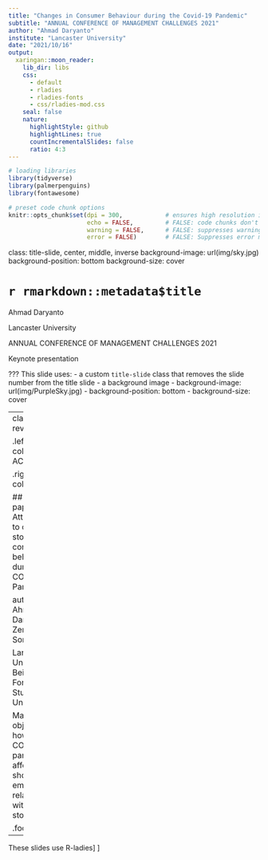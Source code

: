 ```yaml
---
title: "Changes in Consumer Behaviour during the Covid-19 Pandemic"
subtitle: "ANNUAL CONFERENCE OF MANAGEMENT CHALLENGES 2021"
author: "Ahmad Daryanto"
institute: "Lancaster University"
date: "2021/10/16"
output:
  xaringan::moon_reader:
    lib_dir: libs
    css:
      - default
      - rladies
      - rladies-fonts
      - css/rladies-mod.css
    seal: false
    nature:
      highlightStyle: github
      highlightLines: true
      countIncrementalSlides: false
      ratio: 4:3
---
```


```r
# loading libraries
library(tidyverse)
library(palmerpenguins)
library(fontawesome)

# preset code chunk options
knitr::opts_chunk$set(dpi = 300,            # ensures high resolution images
                      echo = FALSE,         # FALSE: code chunks don't show
                      warning = FALSE,      # FALSE: suppresses warning messages
                      error = FALSE)        # FALSE: Suppresses error messages
```

class: title-slide, center, middle, inverse
background-image: url(img/sky.jpg)
background-position: bottom
background-size: cover

# `r rmarkdown::metadata$title`

Ahmad Daryanto

Lancaster University

ANNUAL CONFERENCE OF MANAGEMENT CHALLENGES 2021

Keynote presentation

???
This slide uses:
- a custom `title-slide` class that removes the slide number from the title slide
- a background image
  - background-image: url(img/PurpleSky.jpg)
  - background-position: bottom
  - background-size: cover

---
class: reverse

.left-column[
# ACOM
]

.right-column[

## Working paper 
Attachment to offline stores and consumer behaviours during the COVID-19 Pandemic 

author: Ahmad Daryanto, Zening Song

Lancaster University, Beijing Foreign Studies University

Main objective: how the COVID-19 pandemic affects shoppers’ emotional relationship with offline stores

.footnote[

----
These slides use R-ladies]
]


